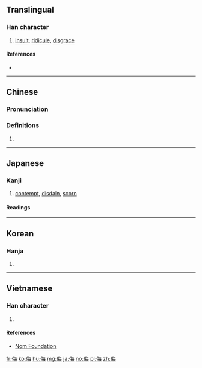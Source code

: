 ==Translingual==

===Han character===
{{Han char|rn=9|rad=人|as=07|sn=9|four=28257|canj=OOWY|ids=⿰亻毎 <small>(J)</small>,⿰亻每 <small>(GTK)</small>}}

# [[insult]], [[ridicule]], [[disgrace]]

====References====
* {{Han ref|kx=0103.010|dkj=00629|dj=0218.170|hdz=10163.010|uh=4FAE|ud=20398|bh=AB56|bd=43862}}

----

==Chinese==
{{zh-forms}}

===Pronunciation===
{{zh-pron
|m=wǔ
|c=mou5
|mc=y
|oc=y
|ma=
|cat=v
}}

===Definitions===
# {{rfdef|lang=zh}}

----

==Japanese==

===Kanji===
{{ja-kanji|grade=c|rs=人07}}

# [[contempt]], [[disdain]], [[scorn]]

====Readings====
{{ja-readings
|goon=[[む]] (mu)
|kanon=[[ぶ]] (bu)
|kun=[[あなどる]] ([[侮る]], anadoru), [[あなどり]] ([[侮り]], anadori), [[あなずる]] ([[侮る]], anazuru) {{non-joyo-reading}}, [[あなずり]] ([[侮り]], anazuri) {{non-joyo-reading}}
}}

----

==Korean==

===Hanja===
{{ko-hanja|hangeul=모|rv=mo|mr=mo}}

# {{defn|lang=ko|sort=人07}}

----

==Vietnamese==

===Han character===
{{vi-hantu|[[vũ]], [[vụ]]|rs=人07}}

# {{defn|lang=vi|sort=人07}}

====References====
* [http://nomfoundation.org/common/nom_details.php?codepoint=4fae Nom Foundation]

[[fr:侮]]
[[ko:侮]]
[[hu:侮]]
[[mg:侮]]
[[ja:侮]]
[[no:侮]]
[[pl:侮]]
[[zh:侮]]